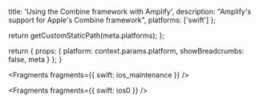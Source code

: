 
  title: 'Using the Combine framework with Amplify',
  description: "Amplify's support for Apple's Combine framework",
  platforms: ['swift']
};

  return getCustomStaticPath(meta.platforms);
};

  return {
    props: {
      platform: context.params.platform,
      showBreadcrumbs: false,
      meta
    }
  };
}


<Fragments fragments={{ swift: ios_maintenance }} />


<Fragments fragments={{ swift: ios0 }} />
